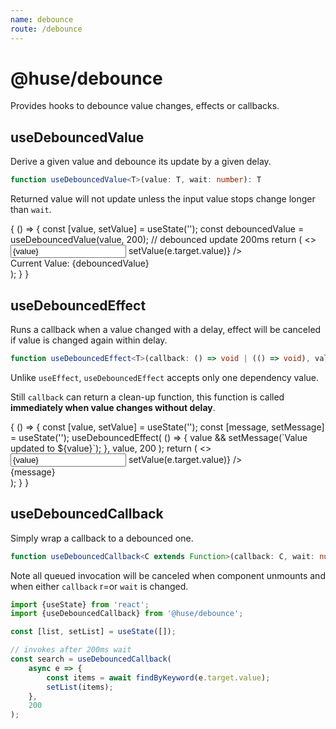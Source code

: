 ```yaml
---
name: debounce
route: /debounce
---
```



# @huse/debounce

Provides hooks to debounce value changes, effects or callbacks.

## useDebouncedValue

Derive a given value and debounce its update by a given delay.

```typescript
function useDebouncedValue<T>(value: T, wait: number): T
```

Returned value will not update unless the input value stops change longer than `wait`.

<Playground>
    {
        () => {
            const [value, setValue] = useState('');
            const debouncedValue = useDebouncedValue(value, 200); // debounced update 200ms
            return (
                <>
                    <div>
                        <Input value={value} onChange={e => setValue(e.target.value)} />
                    </div>
                    <div>
                        Current Value: {debouncedValue}
                    </div>
                </>
            );
        }
    }
</Playground>

## useDebouncedEffect

Runs a callback when a value changed with a delay, effect will be canceled if value is changed again within delay.

```typescript
function useDebouncedEffect<T>(callback: () => void | (() => void), value: T, wait: number): void
```

Unlike `useEffect`, `useDebouncedEffect` accepts only one dependency value.

Still `callback` can return a clean-up function, this function is called **immediately when value changes without delay**.

<Playground>
    {
        () => {
            const [value, setValue] = useState('');
            const [message, setMessage] = useState('');
            useDebouncedEffect(
                () => {
                    value && setMessage(`Value updated to ${value}`);
                },
                value,
                200
            );
            return (
                <>
                    <div>
                        <Input value={value} onChange={e => setValue(e.target.value)} />
                    </div>
                    <div>
                        {message}
                    </div>
                </>
            );
        }
    }
</Playground>

## useDebouncedCallback

Simply wrap a callback to a debounced one.

```typescript
function useDebouncedCallback<C extends Function>(callback: C, wait: number): C
```

Note all queued invocation will be canceled when component unmounts and when either `callback` r=or `wait` is changed.

```javascript
import {useState} from 'react';
import {useDebouncedCallback} from '@huse/debounce';

const [list, setList] = useState([]);

// invokes after 200ms wait
const search = useDebouncedCallback(
    async e => {
        const items = await findByKeyword(e.target.value);
        setList(items);
    },
    200
);
```
